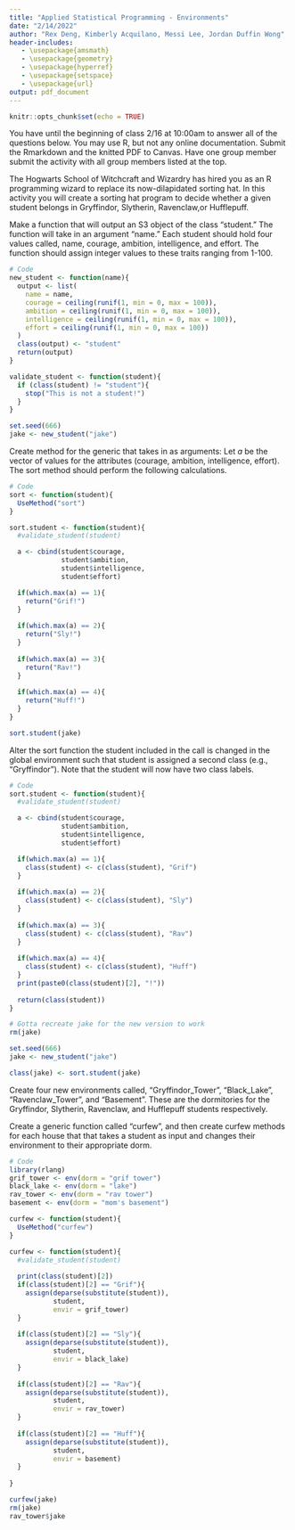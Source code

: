 ```yaml
---
title: "Applied Statistical Programming - Environments"
date: "2/14/2022"
author: "Rex Deng, Kimberly Acquilano, Messi Lee, Jordan Duffin Wong"
header-includes:
   - \usepackage{amsmath}
   - \usepackage{geometry}
   - \usepackage{hyperref}
   - \usepackage{setspace}
   - \usepackage{url}
output: pdf_document
---
```


```r
knitr::opts_chunk$set(echo = TRUE)
```

\textbf{Write the R code to answer the following questions. Write the code, and then show what the computer returns when that code is run. Thoroughly comment your solutions.}

You have until the beginning of class 2/16 at 10:00am to answer all of the questions below. You may use R, but not any online documentation. Submit the Rmarkdown and the knitted PDF to Canvas. Have one group member submit the activity with all group members listed at the top.

\section*{The Sorting Hat}

\noindent The Hogwarts School of Witchcraft and Wizardry has hired you as an R programming wizard to replace its now-dilapidated sorting hat. In this activity you will create a sorting hat program to decide whether a given student belongs in Gryffindor, Slytherin, Ravenclaw,or Hufflepuff.  


\subsection{Students}

Make a function that will output an S3 object of the class "student." The function will take in an argument "name." Each student should hold four values called, name, courage, ambition, intelligence, and effort.  The function should \textit{randomly} assign integer values to these traits ranging from 1-100.  

```r
# Code
new_student <- function(name){
  output <- list(
    name = name,
    courage = ceiling(runif(1, min = 0, max = 100)),
    ambition = ceiling(runif(1, min = 0, max = 100)),
    intelligence = ceiling(runif(1, min = 0, max = 100)),
    effort = ceiling(runif(1, min = 0, max = 100))
  )
  class(output) <- "student"
  return(output)
}

validate_student <- function(student){
  if (class(student) != "student"){
    stop("This is not a student!")
  }
}

set.seed(666)
jake <- new_student("jake")
```

\subsection{Sorter}

Create method for the generic \texttt{sort} that takes in as arguments:
\begin{itemize}
  \item An object of the class \texttt{student}
  \item A matrix with four columns and four rows ($X$).
\end{itemize}
Let $a$ be the vector of values for the attributes (courage, ambition, intelligence, effort). The sort method should perform the following calculations.  
\begin{enumerate}
  \item Calculate $X^{T}a$, which should result in a vector of length four.  
  \item If the first element of the resulting vector is largest, return "GRYFFINDOR!", if the second element is largest return "SLYTHERIN!", if the third is largest return "RAVENCLAW!", if the fourth is largest return "HUFFLEPUFF!"
\end{enumerate}
```r
# Code
sort <- function(student){
  UseMethod("sort")
}

sort.student <- function(student){
  #validate_student(student)

  a <- cbind(student$courage,
             student$ambition,
             student$intelligence,
             student$effort)

  if(which.max(a) == 1){
    return("Grif!")
  }
  
  if(which.max(a) == 2){
    return("Sly!")
  }
  
  if(which.max(a) == 3){
    return("Rav!")
  }
  
  if(which.max(a) == 4){
    return("Huff!")
  }
}

sort.student(jake)
```

\subsection{Modifications}

Alter the sort function the student included in the call is changed in the global environment such that student is assigned a second class  (e.g., "Gryffindor").  Note that the student will now have two class labels.
```r
# Code
sort.student <- function(student){
  #validate_student(student)

  a <- cbind(student$courage,
             student$ambition,
             student$intelligence,
             student$effort)

  if(which.max(a) == 1){
    class(student) <- c(class(student), "Grif")
  }
  
  if(which.max(a) == 2){
    class(student) <- c(class(student), "Sly")
  }
  
  if(which.max(a) == 3){
    class(student) <- c(class(student), "Rav")
  }
  
  if(which.max(a) == 4){
    class(student) <- c(class(student), "Huff")
  }
  print(paste0(class(student)[2], "!"))
  
  return(class(student))
}

# Gotta recreate jake for the new version to work
rm(jake)

set.seed(666)
jake <- new_student("jake")

class(jake) <- sort.student(jake)
```

\subsection{Curfew}

Create four new environments called, "Gryffindor\_Tower", "Black\_Lake", "Ravenclaw\_Tower", and "Basement". These are the dormitories for the Gryffindor, Slytherin, Ravenclaw, and Hufflepuff students respectively.  

Create a generic function called "curfew", and then create curfew methods for each house that that takes a student as input and changes their environment to their appropriate dorm.  

```r
# Code
library(rlang)
grif_tower <- env(dorm = "grif tower")
black_lake <- env(dorm = "lake")
rav_tower <- env(dorm = "rav tower")
basement <- env(dorm = "mom's basement")

curfew <- function(student){
  UseMethod("curfew")
}

curfew <- function(student){
  #validate_student(student)
  
  print(class(student)[2])
  if(class(student)[2] == "Grif"){
    assign(deparse(substitute(student)),
           student,
           envir = grif_tower)
  }
  
  if(class(student)[2] == "Sly"){
    assign(deparse(substitute(student)),
           student,
           envir = black_lake)
  }
  
  if(class(student)[2] == "Rav"){
    assign(deparse(substitute(student)),
           student,
           envir = rav_tower)
  }
  
  if(class(student)[2] == "Huff"){
    assign(deparse(substitute(student)),
           student,
           envir = basement)
  }
  
}

curfew(jake)
rm(jake)
rav_tower$jake

```


